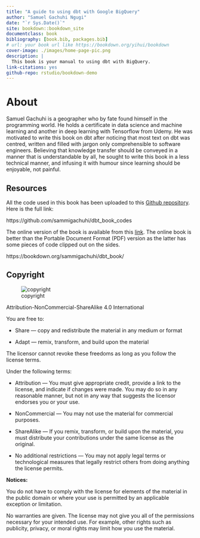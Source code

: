 ```yaml
--- 
title: "A guide to using dbt with Google BigQuery"
author: "Samuel Gachuhi Ngugi"
date: "`r Sys.Date()`"
site: bookdown::bookdown_site
documentclass: book
bibliography: [book.bib, packages.bib]
# url: your book url like https://bookdown.org/yihui/bookdown
cover-image: ./images/home-page-pic.png
description: |
  This book is your manual to using dbt with BigQuery.
link-citations: yes
github-repo: rstudio/bookdown-demo
---
```


# About

Samuel Gachuhi is a geographer who by fate found himself in the programming world. He holds a certificate in data science and machine learning and another in deep learning with Tensorflow from Udemy. He was motivated to write this book on dbt after noticing that most text on dbt was centred, written and filled with jargon only comprehensible to software engineers. Believing that knowledge transfer should be conveyed in a manner that is understandable by all, he sought to write this book in a less technical manner, and infusing it with humour since learning should be enjoyable, not painful.

## Resources 

All the code used in this book has been uploaded to this [Github repository](https://github.com/sammigachuhi/dbt_book_codes). Here is the full link:

https://github.com/sammigachuhi/dbt_book_codes 

The online version of the book is available from this [link](https://bookdown.org/sammigachuhi/dbt_book/). The online book is better than the Portable Document Format (PDF) version as the latter has some pieces of code clipped out on the sides.

https://bookdown.org/sammigachuhi/dbt_book/


## Copyright 

![copyright](./images/copyright.png)

Attribution-NonCommercial-ShareAlike 4.0 International

You are free to:

- Share — copy and redistribute the material in any medium or format

- Adapt — remix, transform, and build upon the material

The licensor cannot revoke these freedoms as long as you follow the license terms.

Under the following terms:

* Attribution — You must give appropriate credit, provide a link to the license, and indicate if changes were made. You may do so in any reasonable manner, but not in any way that suggests the licensor endorses you or your use.

* NonCommercial — You may not use the material for commercial purposes.

* ShareAlike — If you remix, transform, or build upon the material, you must distribute your contributions under the same license as the original.

* No additional restrictions — You may not apply legal terms or technological measures that legally restrict others from doing anything the license permits.

**Notices:**

You do not have to comply with the license for elements of the material in the public domain or where your use is permitted by an applicable exception or limitation.

No warranties are given. The license may not give you all of the permissions necessary for your intended use. For example, other rights such as publicity, privacy, or moral rights may limit how you use the material.





